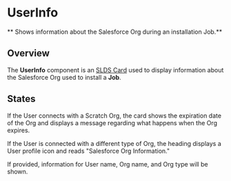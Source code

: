
<Meta title="Jobs/UserInfo/Docs" />

# UserInfo

** Shows information about the Salesforce Org during an installation Job.**

## Overview

The **UserInfo** component is an
[SLDS Card](https://react.lightningdesignsystem.com/components/cards/) used to
display information about the Salesforce Org used to install a **Job**.

## States

If the User connects with a Scratch Org, the card shows the expiration date of
the Org and displays a message regarding what happens when the Org expires.

<Story
  id="jobs-userinfo-example--user-info-component&args=scratchOrg:With+Scratch+Org"
  height="250px"
/>

If the User is connected with a different type of Org, the heading displays a
User profile icon and reads "Salesforce Org Information."

<Story
  id="jobs-userinfo-example--user-info-component&args=scratchOrg:Without+Scratch+Org"
  height="250px"
/>

If provided, information for User name, Org name, and Org type will be shown.
